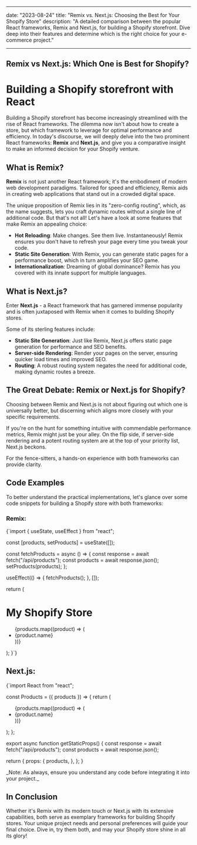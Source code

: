 

---
date: "2023-08-24"
title: "Remix vs. Next.js: Choosing the Best for Your Shopify Store"
description: "A detailed comparison between the popular React frameworks, Remix and Next.js, for building a Shopify storefront. Dive deep into their features and determine which is the right choice for your e-commerce project."

---


## Remix vs Next.js: Which One is Best for Shopify?




# Building a Shopify storefront with React

Building a Shopify storefront has become increasingly streamlined with the rise of React frameworks. The dilemma now isn't about how to create a store, but which framework to leverage for optimal performance and efficiency. In today's discourse, we will deeply delve into the two prominent React frameworks: **Remix** and **Next.js**, and give you a comparative insight to make an informed decision for your Shopify venture.

## What is Remix?

**Remix** is not just another React framework; it's the embodiment of modern web development paradigms. Tailored for speed and efficiency, Remix aids in creating web applications that stand out in a crowded digital space.

The unique proposition of Remix lies in its "zero-config routing", which, as the name suggests, lets you craft dynamic routes without a single line of additional code. But that's not all! Let's have a look at some features that make Remix an appealing choice:

- **Hot Reloading**: Make changes. See them live. Instantaneously! Remix ensures you don't have to refresh your page every time you tweak your code.
- **Static Site Generation**: With Remix, you can generate static pages for a performance boost, which in turn amplifies your SEO game.
- **Internationalization**: Dreaming of global dominance? Remix has you covered with its innate support for multiple languages.

## What is Next.js?

Enter **Next.js** - a React framework that has garnered immense popularity and is often juxtaposed with Remix when it comes to building Shopify stores.

Some of its sterling features include:

- **Static Site Generation**: Just like Remix, Next.js offers static page generation for performance and SEO benefits.
- **Server-side Rendering**: Render your pages on the server, ensuring quicker load times and improved SEO.
- **Routing**: A robust routing system negates the need for additional code, making dynamic routes a breeze.

## The Great Debate: Remix or Next.js for Shopify?

Choosing between Remix and Next.js is not about figuring out which one is universally better, but discerning which aligns more closely with your specific requirements.

If you're on the hunt for something intuitive with commendable performance metrics, Remix might just be your alley. On the flip side, if server-side rendering and a potent routing system are at the top of your priority list, Next.js beckons.

For the fence-sitters, a hands-on experience with both frameworks can provide clarity.

## Code Examples

To better understand the practical implementations, let's glance over some code snippets for building a Shopify store with both frameworks:

### Remix:

<CodeBlockWithCopy language='jsx'>

{`import { useState, useEffect } from "react";

  const [products, setProducts] = useState([]);

  const fetchProducts = async () => {
    const response = await fetch("/api/products");
    const products = await response.json();
    setProducts(products);
  };

  useEffect(() => {
    fetchProducts();
  }, []);

  return (
    <div>
      <h1>My Shopify Store</h1>
      <ul>
        {products.map((product) => (
          <li key={product.id}>{product.name}</li>
        ))}
      </ul>
    </div>
  );
}`}
</CodeBlockWithCopy>

## Next.js:
<CodeBlockWithCopy language='jsx'>
{`import React from "react";

const Products = ({ products }) => {
  return (
    <ul>
      {products.map((product) => (
        <li key={product.id}>{product.name}</li>
      ))}
    </ul>
  );
};

export async function getStaticProps() {
  const response = await fetch("/api/products");
  const products = await response.json();

  return {
    props: {
      products,
    },
  };
}

</CodeBlockWithCopy>
_Note: As always, ensure you understand any code before integrating it into your project._

## In Conclusion
Whether it's Remix with its modern touch or Next.js with its extensive capabilities, both serve as exemplary frameworks for building Shopify stores. Your unique project needs and personal preferences will guide your final choice. Dive in, try them both, and may your Shopify store shine in all its glory!